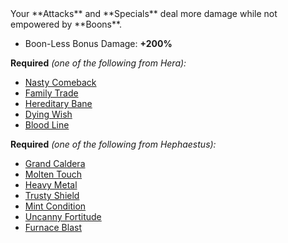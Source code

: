 
<Box>
Your **Attacks** and **Specials** deal more damage while not empowered by **Boons**.

- Boon-Less Bonus Damage: **+200%**

</Box>

**Required** _(one of the following from Hera):_

- [Nasty Comeback](/boons/hera#nasty-comeback)
- [Family Trade](/boons/hera#family-trade)
- [Hereditary Bane](/boons/hera#hereditary-bane)
- [Dying Wish](/boons/hera#dying-wish)
- [Blood Line](/boons/hera#blood-line)

**Required** _(one of the following from Hephaestus):_

- [Grand Caldera](/boons/hephaestus#grand-caldera)
- [Molten Touch](/boons/hephaestus#molten-touch)
- [Heavy Metal](/boons/hephaestus#heavy-metal)
- [Trusty Shield](/boons/hephaestus#trusty-shield)
- [Mint Condition](/boons/hephaestus#mint-condition)
- [Uncanny Fortitude](/boons/hephaestus#uncanny-fortitude)
- [Furnace Blast](/boons/hephaestus#furnace-blast)
